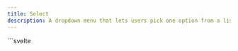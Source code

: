 ```yaml
---
title: Select
description: A dropdown menu that lets users pick one option from a list, making it easy to choose without typing.
---
```


<Tabs>
  <TabItem label="Preview">
    <SelectPreview client:load />
  </TabItem>
  <TabItem label="Usage">
    ```svelte
    <script lang="ts">
      import { Badge, Select } from "@dxdns/feflow"

      let currentOption = $state("v2")
    </script>

    <Badge size="lg">
      <span>{currentOption}</span>
    </Badge>

    <br />
    <br />

    <Select
      onchange={(e) => {
        currentOption = e.currentTarget.value
      }}
      value={currentOption}
    >
      <option value="v1">v1 test</option>
      <option value="v2">v2 test</option>
      <option value="v3">v3 test</option>
    </Select>
    ```
  </TabItem>
</Tabs>